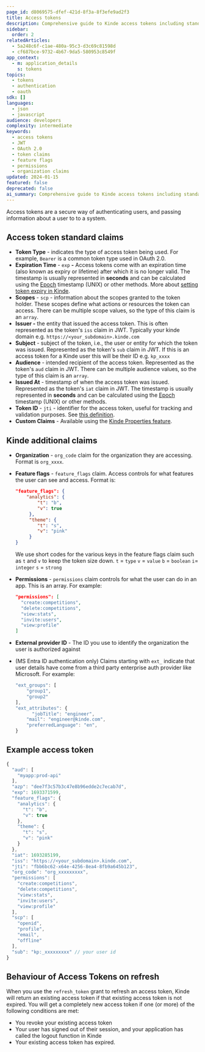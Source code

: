```yaml
---
page_id: d8069575-dfef-421d-8f3a-8f3efe9ad2f3
title: Access tokens
description: Comprehensive guide to Kinde access tokens including standard JWT claims, Kinde-specific claims like organization codes and feature flags, and token behavior during refresh operations.
sidebar:
  order: 2
relatedArticles:
  - 5a248c6f-c1ae-480a-95c3-d3c69c81598d
  - cf687bce-9732-4b67-9da5-580953c8549f
app_context:
  - m: application_details
    s: tokens
topics:
  - tokens
  - authentication
  - oauth
sdk: []
languages:
  - json
  - javascript
audience: developers
complexity: intermediate
keywords:
  - access tokens
  - JWT
  - OAuth 2.0
  - token claims
  - feature flags
  - permissions
  - organization claims
updated: 2024-01-15
featured: false
deprecated: false
ai_summary: Comprehensive guide to Kinde access tokens including standard JWT claims, Kinde-specific claims like organization codes and feature flags, and token behavior during refresh operations.
---
```


Access tokens are a secure way of authenticating users, and passing information about a user to to a system.

## Access token standard claims

- **Token Type** - indicates the type of access token being used. For example, `Bearer` is a common token type used in OAuth 2.0.
- **Expiration Time** - `exp` **-** Access tokens come with an expiration time (also known as expiry or lifetime) after which it is no longer valid. The timestamp is usually represented in **seconds** and can be calculated using the [Epoch](https://www.epochconverter.com/) timestamp (UNIX) or other methods. More about [setting token expiry in Kinde](/build/tokens/configure-tokens/).
- **Scopes** - `scp` - information about the scopes granted to the token holder. These scopes define what actions or resources the token can access. There can be multiple scope values, so the type of this claim is an `array`.
- **Issuer -** the entity that issued the access token. This is often represented as the token's `iss` claim in JWT. Typically your kinde domain e.g. `https://<your_subdomain>.kinde.com`
- **Subject** - subject of the token, i.e., the user or entity for which the token was issued. Represented as the token's `sub` claim in JWT. If this is an access token for a Kinde user this will be their ID e.g. `kp_xxxx`
- **Audience** - intended recipient of the access token. Represented as the token's `aud` claim in JWT. There can be multiple audience values, so the type of this claim is an `array`.
- **Issued At** - timestamp of when the access token was issued. Represented as the token's `iat` claim in JWT. The timestamp is usually represented in **seconds** and can be calculated using the [Epoch](https://www.epochconverter.com/) timestamp (UNIX) or other methods.
- **Token ID** - `jti` - identifier for the access token, useful for tracking and validation purposes. See [this definition](https://www.rfc-editor.org/rfc/rfc7519#section-4.1.7).
- **Custom Claims** - Available using the [Kinde Properties feature](/properties/work-with-properties/properties-in-tokens/).

## Kinde additional claims

- **Organization** - `org_code` claim for the organization they are accessing. Format is `org_xxxx`.
- **Feature flags** - `feature_flags` claim. Access controls for what features the user can see and access. Format is:

  ```json
  "feature_flags": {
      "analytics": {
          "t": "b",
          "v": true
       },
  	   "theme": {
          "t": "s",
          "v": "pink"
       }
  }
  ```

  We use short codes for the various keys in the feature flags claim such as `t` and `v` to keep the token size down.
  `t` = `type`
  `v` = `value`
  `b` = `boolean`
  `i`= `integer`
  `s` = `strong`

- **Permissions** - `permissions` claim controls for what the user can do in an app. This is an array. For example:

  ```json
  "permissions": [
  	"create:competitions",
  	"delete:competitions",
  	"view:stats",
  	"invite:users",
  	"view:profile"
  ]
  ```

- **External provider ID** - The ID you use to identify the organization the user is authorized against

- (MS Entra ID authentication only) Claims starting with `ext_` indicate that user details have come from a third party enterprise auth provider like Microsoft. For example:

  ```jsx
  "ext_groups": [
      "group1",
      "group2"
  ],
  "ext_attributes": {
  		"jobTitle": "engineer",
      "mail": "engineer@kinde.com",
      "preferredLanguage": "en",
  }

  ```

## Example access token

```jsx
{
  "aud": [
    "myapp:prod-api"
  ],
  "azp": "dee7f3c57b3c47e8b96edde2c7ecab7d",
  "exp": 1693371599,
  "feature_flags": {
    "analytics": {
      "t": "b",
      "v": true
    },
    "theme": {
      "t": "s",
      "v": "pink"
    }
  },
  "iat": 1693285199,
  "iss": "https://<your_subdomain>.kinde.com",
  "jti": "fbb6bc62-x64e-4256-8ea4-8fb9a645b123",
  "org_code": "org_xxxxxxxxx",
  "permissions": [
    "create:competitions",
    "delete:competitions",
    "view:stats",
    "invite:users",
    "view:profile"
  ],
  "scp": [
    "openid",
    "profile",
    "email",
    "offline"
  ],
  "sub": "kp:_xxxxxxxxx" // your user id
}
```

## Behaviour of Access Tokens on refresh

When you use the `refresh_token` grant to refresh an access token, Kinde will return an existing access token if that existing access token is not expired. You will get a completely new access token if one (or more) of the following conditions are met:

- You revoke your existing access token
- Your user has signed out of their session, and your application has called the logout function in Kinde
- Your existing access token has expired.

